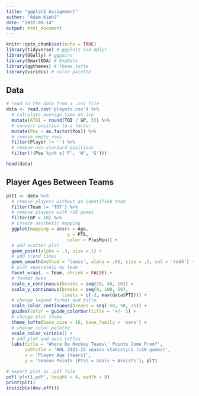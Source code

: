 ```yaml
---
title: "ggplot2 Assignment"
author: "Adam Kiehl"
date: "2022-09-14"
output: html_document
---
```


```r
knitr::opts_chunk$set(echo = TRUE)
library(tidyverse) # ggplot2 and dplyr
library(GGally) # ggpairs
library(SmartEDA) # ExpData
library(ggthemes) # theme_tufte
library(viridis) # color palette
```

## Data

```r
# read in the data from a .csv file
data <- read.csv('players.csv') %>%
  # calculate average time on ice
  mutate(ATOI = round(TOI / GP, 3)) %>%
  # convert position to a factor
  mutate(Pos = as.factor(Pos)) %>%
  # remove empty rows
  filter(Player != '') %>%
  # remove non-standard positions
  filter(!(Pos %in% c('F', 'W', 'G')))

head(data)
```

## Player Ages Between Teams

```r
plt1 <- data %>%
  # remove players without an identified team
  filter(Team != 'TOT') %>%
  # remove players with <10 games
  filter(GP > 10) %>%
  # create aesthetic mapping
  ggplot(mapping = aes(x = Age,
                       y = PTS,
                       color = PlusMin)) +
  # add scatter plot
  geom_point(alpha = .3, size = 1) +
  # add trend lines
  geom_smooth(method = 'loess', alpha = .05, size = .2, col = 'red4') +
  # plot separately by team
  facet_wrap(. ~ Team, shrink = FALSE) +
  # format axes
  scale_x_continuous(breaks = seq(20, 40, 10)) +
  scale_y_continuous(breaks = seq(0, 100, 50),
                     limits = c(-3, max(data$PTS))) +
  # change legend format and title
  scale_color_continuous(breaks = seq(-50, 50, 25)) +
  guides(color = guide_colorbar(title = '+/-')) +
  # change plot theme
  theme_tufte(base_size = 10, base_family = 'sans') +
  # change color palette
  scale_color_viridis() +
  # add plot and axis titles
  labs(title = 'Where Do Hockey Teams\' Points Come From?',
       subtitle = 'NHL 2021-22 season statistics (>10 games)',
       x = 'Player Age [Years]',
       y = 'Season Points (PTS) = Goals + Assists'); plt1

# export plot as .pdf file
pdf('plot1.pdf', height = 4, width = 8)
print(plt1)
invisible(dev.off())
```
